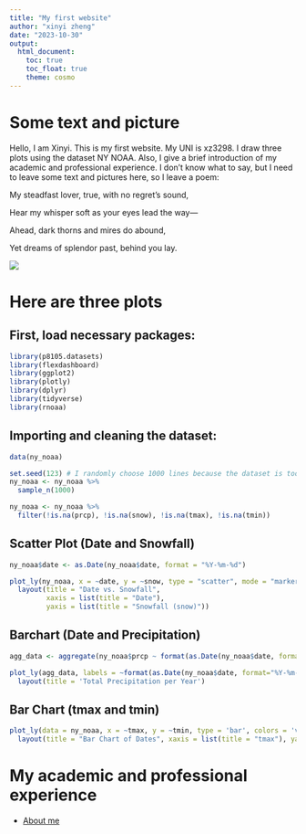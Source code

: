 ```yaml
---
title: "My first website"
author: "xinyi zheng"
date: "2023-10-30"
output: 
  html_document:
    toc: true
    toc_float: true
    theme: cosmo
---
```

# Some text and picture
Hello, I am Xinyi. This is my first website. My UNI is xz3298. I draw three plots using the dataset NY NOAA. Also, I give a brief introduction of my academic and professional experience.
I don’t know what to say, but I need to leave some text and pictures here, so I leave a poem:


My steadfast lover, true, with no regret's sound,

Hear my whisper soft as your eyes lead the way—

Ahead, dark thorns and mires do abound,

Yet dreams of splendor past, behind you lay.

![](image/yyye.png)

# Here are three plots
## First, load necessary packages:
```r
library(p8105.datasets)
library(flexdashboard)
library(ggplot2)
library(plotly)
library(dplyr)
library(tidyverse)
library(rnoaa)
```
## Importing and cleaning the dataset:
```r
data(ny_noaa)

set.seed(123) # I randomly choose 1000 lines because the dataset is too large
ny_noaa <- ny_noaa %>%
  sample_n(1000)

ny_noaa <- ny_noaa %>%
  filter(!is.na(prcp), !is.na(snow), !is.na(tmax), !is.na(tmin))
```

## Scatter Plot (Date and Snowfall)
```r
ny_noaa$date <- as.Date(ny_noaa$date, format = "%Y-%m-%d")

plot_ly(ny_noaa, x = ~date, y = ~snow, type = "scatter", mode = "markers") %>%
  layout(title = "Date vs. Snowfall",
         xaxis = list(title = "Date"),
         yaxis = list(title = "Snowfall (snow)"))
```

## Barchart (Date and Precipitation)
```r
agg_data <- aggregate(ny_noaa$prcp ~ format(as.Date(ny_noaa$date, format="%Y-%m-%d"), "%Y"), FUN=sum)

plot_ly(agg_data, labels = ~format(as.Date(ny_noaa$date, format="%Y-%m-%d"), "%Y"), values = ~ny_noaa$prcp, type = 'pie') %>%
  layout(title = 'Total Precipitation per Year')
```

## Bar Chart (tmax and tmin)
```r
plot_ly(data = ny_noaa, x = ~tmax, y = ~tmin, type = 'bar', colors = 'viridis') %>%
  layout(title = "Bar Chart of Dates", xaxis = list(title = "tmax"), yaxis = list(title = "Count"))
```

# My academic and professional experience

* [About me](about.html)






